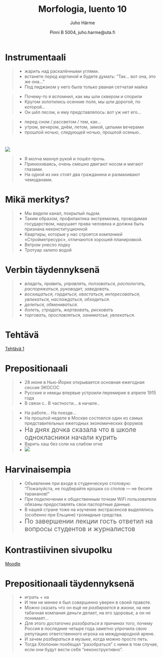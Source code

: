 % Morfologia, luento 10
% Juho Härme
% Pinni B 5004, juho.harme@uta.fi

# Instrumentaali

<!--  TÄSTÄ JATKETAAN 4.10.

- Aluksi genetiivitehtävän loput lauseet
- Sitten instrumentaaliteksti

-->

<!-- TEKSTI INSTRUmentaalista -->

<article class='vinx' style='color:blue;'>
>- жарить над раскалёнными углями.
>- встанете *перед картиной* и будете думать: "Так… вот она, это же она…"
>- Под пиджаком у него была только рваная сетчатая майка
</article>

<article class='vinx' style='color:purple;'>
>- Почему-то я вспомнил, как мы шли сквером и спорили
>- Кругом золотились осенние поля, мы шли дорогой, по которой...
>- Он шёл лесом, и ему представлялось: вот уж нет его...
</article>

<article class='vinx' style='color:darkred;'>
>- перед сном / рассветом / тем, как...
>- утром, вечером, днём, летом, зимой, целыми вечерами
>- прошлой ночью, следующей ночью, прошлой осенью..
</article>

#

<article class='incremental' >
![](http://www.lovethisgif.com/uploaded_images/87783-Pivot-Stick-Figure-Showcase.gif)
</article>

<article class='vinx' style='color:darkyellow;'>
>- Я молча махнул рукой и пошёл прочь.
>- Принюхиваясь, очень смешно двигают носом и мигают глазами.
>- На одной из них стоят два гражданина и размахивают чемоданами.
</article>

# Mikä merkitys?

<article class='vinx' style='color:darkred;'>
>- Мы видели канал, покрытый льдом.
>- Таким образом, профилактика экстремизма, проводимая государством, нарушает права человека и должна быть признана неконституционной 
>- Квартиры, которые у нас строятся *компанией* «Стройметресурс», отличаются хорошей планировкой.
>- Ветром унесло лодку
>- Тротуар залило водой
</article>

# Verbin täydennyksenä

>- *владеть, править, управлять, ползоваться, распологать, распоряжаться, руководит, заведовать.*
>- *восхищаться, гордиться, хвастаться, интересоваться, увлекаться, наслаждаться, обходиться.*
>- *делиться, обмениваться.*
>- *болеть, страдать, жертвовать, рисковать*
>- *торговать, прославляться, заниматсья, увлекаться*. 

# Tehtävä

[Tehtävä 1](../tehtavat/luento10.pdf)

<!--  pandoc -f markdown -s luento9.Rmd -t slideous -o luento9.html --self-contained --include-in-header=fontheader.html --smart -->


# Prepositionaali 

<article class='vinx' style='color:blue;'>
>-  28 июня в Нью-Йорке открывается основная ежегодная сессия ЭКОСОС
>- Русские и немцы впервые устроили перемирие в апреле 1915 года
>- В связи с.. В частности... в начале..
</article>

<article class='vinx' style='color:purple;'>
>- На работе... На поезде...
>- На прошлой неделе в Москве состоялся один из самых представительных ежегодных экономических форумов
>- <span style='font-size:150%;'>На днях дочка сказала что в школе однокласники начали курить</span>
>- Варить хаш без соли на слабом огне 
>- ![](http://www.frunzik.com/images/stories/khurban/hash_b.jpg)
</article>

# Harvinaisempia

<article class='vinx' style='color:darkred;'>
>- Объявление при входе в студенческую столовую: "Пожалуйста, не подбирайте крошки со столов ― не бесите тараканов!"
>- При подключении к общественным точкам WiFi пользователи обязаны предоставлять свои паспортные данные.
>- В нашей стране тоже на изучение экстрасенсов выделялись (особенно при Ельцине) громадные средства.
>- <span style='font-size:150%;'>По завершении лекции гость ответил на вопросы студентов и журналистов</span>
</article>

# Kontrastiivinen sivupolku

[Moodle](https://learning2.uta.fi/course/view.php?id=8679)


<!-- 
Ryhmissä, 
-->

# Prepositionaali täydennyksenä

>- играть + на
>- И тем не менее я был совершенно уверен в своей правоте.
>- Можно сказать что он ещё не *разбирается в жизни*, на неи табачная компания деньги делает, на его здоровье, а он не понимает...
>- Для этого достаточно *разобраться в причинах того*, почему Россия в последние четыре года заметно упрочила свою репутацию ответственного игрока на международной арене.
>- И зачем *разбираться в музыке*, когда можно просто петь.
>- Тогда Хлопонин пообещал "разобраться" с ними в том случае, если они будут вести себя "неконструктивно".

<!--  pandoc -f markdown -s luento10.Rmd -t slideous -o luento10.html --self-contained --include-in-header=fontheader.html --smart -->
